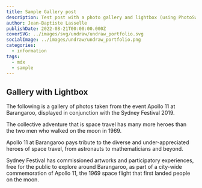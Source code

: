 ```yaml
---
title: Sample Gallery post
description: Test post with a photo gallery and lightbox (using PhotoSwipe)
author: Jean-Baptiste Lasselle
publishDate: 2022-08-21T00:00:00.000Z
coverSVG: ../images/svg/undraw/undraw_portfolio.svg
socialImage: ../images/undraw/undraw_portfolio.png
categories:
  - information
tags:
  - mdx
  - sample
---  
```


## Gallery with Lightbox

The following is a gallery of photos taken from the event Apollo 11 at Barangaroo, displayed in conjunction with the Sydney Festival 2019.

The collective adventure that is space travel has many more heroes than the two men who walked on the moon in 1969.

Apollo 11 at Barangaroo pays tribute to the diverse and under-appreciated heroes of space travel, from astronauts to mathematicians and beyond.

Sydney Festival has commissioned artworks and participatory experiences, free for the public to explore around Barangaroo, as part of a city-wide commemoration of Apollo 11, the 1969 space flight that first landed people on the moon.

<Gallery folder="apollo11" />
